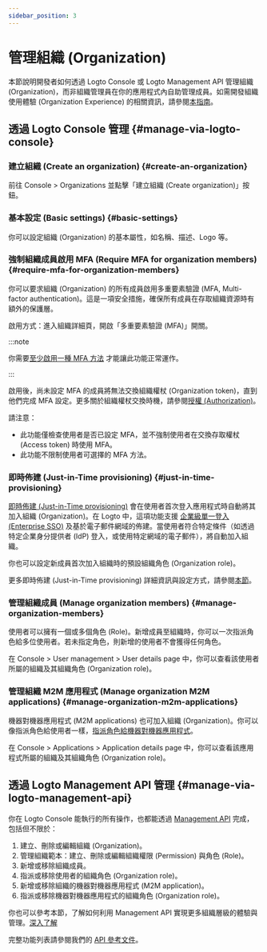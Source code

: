 ```yaml
---
sidebar_position: 3
---
```


# 管理組織 (Organization)

本節說明開發者如何透過 Logto Console 或 Logto Management API 管理組織 (Organization)，而非組織管理員在你的應用程式內自助管理成員。如需開發組織使用體驗 (Organization Experience) 的相關資訊，請參閱[本指南](/end-user-flows/organization-experience/organization-management)。

## 透過 Logto Console 管理 \{#manage-via-logto-console}

### 建立組織 (Create an organization) \{#create-an-organization}

前往 <CloudLink to="/organizations">Console > Organizations</CloudLink> 並點擊「建立組織 (Create organization)」按鈕。

### 基本設定 (Basic settings) \{#basic-settings}

你可以設定組織 (Organization) 的基本屬性，如名稱、描述、Logo 等。

### 強制組織成員啟用 MFA (Require MFA for organization members) \{#require-mfa-for-organization-members}

你可以要求組織 (Organization) 的所有成員啟用多重要素驗證 (MFA, Multi-factor authentication)。這是一項安全措施，確保所有成員在存取組織資源時有額外的保護層。

啟用方式：進入組織詳細頁，開啟「多重要素驗證 (MFA)」開關。

:::note

你需要[至少啟用一種 MFA 方法](/end-user-flows/mfa) 才能讓此功能正常運作。

:::

啟用後，尚未設定 MFA 的成員將無法交換組織權杖 (Organization token)，直到他們完成 MFA 設定。更多關於組織權杖交換時機，請參閱[授權 (Authorization)](/authorization)。

請注意：

- 此功能僅檢查使用者是否已設定 MFA，並不強制使用者在交換存取權杖 (Access token) 時使用 MFA。
- 此功能不限制使用者可選擇的 MFA 方法。

### 即時佈建 (Just-in-Time provisioning) \{#just-in-time-provisioning}

[即時佈建 (Just-in-Time provisioning)](https://auth.wiki/jit-provisioning) 會在使用者首次登入應用程式時自動將其加入組織 (Organization)。在 Logto 中，這項功能支援 [企業級單一登入 (Enterprise SSO)](/end-user-flows/enterprise-sso) 及基於電子郵件網域的佈建。當使用者符合特定條件（如透過特定企業身分提供者 (IdP) 登入，或使用特定網域的電子郵件），將自動加入組織。

你也可以設定新成員首次加入組織時的預設組織角色 (Organization role)。

更多即時佈建 (Just-in-Time provisioning) 詳細資訊與設定方式，請參閱[本節](/organizations/just-in-time-provisioning)。

### 管理組織成員 (Manage organization members) \{#manage-organization-members}

使用者可以擁有一個或多個角色 (Role)。新增成員至組織時，你可以一次指派角色給多位使用者。若未指定角色，則新增的使用者不會獲得任何角色。

在 <CloudLink to="/users">Console > User management > User details page</CloudLink> 中，你可以查看該使用者所屬的組織及其組織角色 (Organization role)。

### 管理組織 M2M 應用程式 (Manage organization M2M applications) \{#manage-organization-m2m-applications}

機器對機器應用程式 (M2M applications) 也可加入組織 (Organization)。你可以像指派角色給使用者一樣，[指派角色給機器對機器應用程式](/organizations/understand-how-organizations-work#organization-m2m-application)。

在 <CloudLink to="/applications">Console > Applications > Application details page</CloudLink> 中，你可以查看該應用程式所屬的組織及其組織角色 (Organization role)。

## 透過 Logto Management API 管理 \{#manage-via-logto-management-api}

你在 Logto Console 能執行的所有操作，也都能透過 [Management API](/integrate-logto/interact-with-management-api) 完成，包括但不限於：

1. 建立、刪除或編輯組織 (Organization)。
2. 管理組織範本：建立、刪除或編輯組織權限 (Permission) 與角色 (Role)。
3. 新增或移除組織成員。
4. 指派或移除使用者的組織角色 (Organization role)。
5. 新增或移除組織的機器對機器應用程式 (M2M application)。
6. 指派或移除機器對機器應用程式的組織角色 (Organization role)。

你也可以參考本節，了解如何利用 Management API 實現更多組織層級的體驗與管理。[深入了解](/end-user-flows/organization-experience)

完整功能列表請參閱我們的 [API 參考文件](https://openapi.logto.io/group/endpoint-organizations)。
